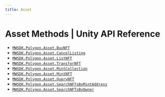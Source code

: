 ```yaml
---
title: Asset
---
```


# Asset Methods | Unity API Reference

- [`MWSDK.Polygon.Asset.BuyNFT`](/api-reference/unity/polygon/asset/BuyNFT)
- [`MWSDK.Polygon.Asset.CancelListing`](/api-reference/unity/polygon/asset/CancelListing)
- [`MWSDK.Polygon.Asset.ListNFT`](/api-reference/unity/polygon/asset/ListNFT)
- [`MWSDK.Polygon.Asset.TransferNFT`](/api-reference/unity/polygon/asset/TransferNFT)
- [`MWSDK.Polygon.Asset.MintCollection`](/api-reference/unity/polygon/asset/MintCollection)
- [`MWSDK.Polygon.Asset.MintNFT`](/api-reference/unity/polygon/asset/MintNFT)
- [`MWSDK.Polygon.Asset.QueryNFT`](/api-reference/unity/polygon/asset/QueryNFT)
- [`MWSDK.Polygon.Asset.SearchNFTsByMintAddress`](/api-reference/unity/polygon/asset/SearchNFTsByMintAddress)
- [`MWSDK.Polygon.Asset.SearchNFTsByOwner`](/api-reference/unity/polygon/asset/SearchNFTsByOwner)